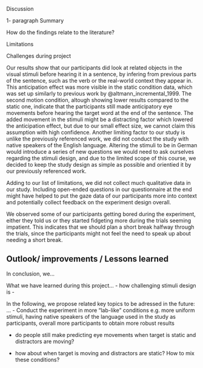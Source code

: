 Discussion

1- paragraph Summary

How do the findings relate to the literature?

Limitations


Challenges during project




Our results show that our participants did look at related objects in the visual stimuli before hearing it in a sentence, by infering from previous parts of the sentence, such as the verb or the real-world context they appear in. This anticipation effect was more visible in the static condition data, which was set up similarly to previous work by @altmann_incremental_1999. The second motion condition, altough showing lower results compared to the static one, indicate that the participants still made anticipatory eye movements before hearing the target word at the end of the sentence. The added movement in the stimuli might be a distracting factor which lowered the anticipation effect, but due to our small effect size, we cannot claim this assumption with high confidence.
Another limiting factor to our study is unlike the previously referenced work, we did not conduct the study with native speakers of the English language. Altering the stimuli to be in German would introduce a series of new questions we would need to ask ourselves regarding the stimuli design, and due to the limited scope of this course, we decided to keep the study design as simple as possible and orientied it by our previously referenced work. 

Adding to our list of limitations, we did not collect much qualitative data in our study. Including open-ended questions in our questionnaire at the end might have helped to put the gaze data of our participants more into context and potentially collect feedback on the experiment design overall. 



We observed some of our participants getting bored during the experiment, either they told us or they started fidgeting more during the trials seeming impatient. This indicates that we should plan a short break halfway through the trials, since the participants might not feel the need to speak up about needing a short break. 



## Outlook/ improvements / Lessons learned

In conclusion, we...


What we have learned during this project...
- how challenging stimuli design is
- 


In the following, we propose related key topics to be adressed in the future:
...
- Conduct the experiment in more "lab-like" conditions e.g. more uniform stimuli, having native speakers of the language used in the study as participants, overall more participants to obtain more robust results

- do people still make predicting eye movements when target is static and distractors are moving?

- how about when target is moving and distractors are static? How to mix these conditions?






